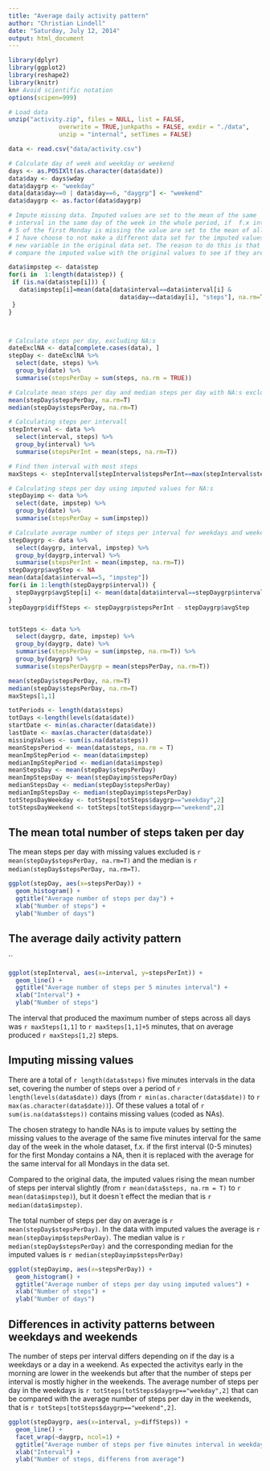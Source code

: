 ```yaml
---
title: "Average daily activity pattern"
author: "Christian Lindell"
date: "Saturday, July 12, 2014"
output: html_document
---
```


```r
library(dplyr)
library(ggplot2)
library(reshape2)
library(knitr)
kn# Avoid scientific notation
options(scipen=999)

# Load data
unzip("activity.zip", files = NULL, list = FALSE, 
              overwrite = TRUE,junkpaths = FALSE, exdir = "./data", 
              unzip = "internal", setTimes = FALSE)

data <- read.csv("data/activity.csv")

# Calculate day of week and weekday or weekend
days <- as.POSIXlt(as.character(data$date))
data$day <- days$wday
data$daygrp <- "weekday"
data[data$day==0 | data$day==6, "daygrp"] <- "weekend"
data$daygrp <- as.factor(data$daygrp)

# Impute missing data. Imputed values are set to the mean of the same
# interval in the same day of the week in the whole period, if  f.x interval
# 5 of the first Monday is missing the value are set to the mean of all interval 5 for all Mondays.
# I have choose to not make a different data set for the imputed values but instead just create a 
# new variable in the original data set. The reason to do this is that it makes it easier to 
# compare the imputed value with the original values to see if they are reasonable.

data$impstep <- data$step
for(i in  1:length(data$step)) {
 if (is.na(data$step[i])) {
   data$impstep[i]=mean(data[data$interval==data$interval[i] & 
                               data$day==data$day[i], "steps"], na.rm=T)
 }
}



# Calculate steps per day, excluding NA:s
dateExclNA <- data[complete.cases(data), ]
stepDay <- dateExclNA %>%
  select(date, steps) %>%
  group_by(date) %>%
  summarise(stepsPerDay = sum(steps, na.rm = TRUE))

# Calculate mean steps per day and median steps per day with NA:s excluded
mean(stepDay$stepsPerDay, na.rm=T)
median(stepDay$stepsPerDay, na.rm=T)

# Calculating steps per intervall
stepInterval <- data %>%
  select(interval, steps) %>%
  group_by(interval) %>%
  summarise(stepsPerInt = mean(steps, na.rm=T))

# Find then interval with most steps
maxSteps <- stepInterval[stepInterval$stepsPerInt==max(stepInterval$stepsPerInt), ]

# Calculating steps per day using imputed values for NA:s
stepDayimp <- data %>%
  select(date, impstep) %>%
  group_by(date) %>%
  summarise(stepsPerDay = sum(impstep))

# Calculate average number of steps per interval for weekdays and weekends
stepDaygrp <- data %>%
  select(daygrp, interval, impstep) %>%
  group_by(daygrp,interval) %>%
  summarise(stepsPerInt = mean(impstep, na.rm=T))
stepDaygrp$avgStep <- NA
mean(data[data$interval==5, "impstep"])
for(i in 1:length(stepDaygrp$interval)) {
  stepDaygrp$avgStep[i] <- mean(data[data$interval==stepDaygrp$interval[i], "impstep"])
}
stepDaygrp$diffSteps <- stepDaygrp$stepsPerInt - stepDaygrp$avgStep


totSteps <- data %>%
  select(daygrp, date, impstep) %>%
  group_by(daygrp, date) %>%
  summarise(stepsPerDay = sum(impstep, na.rm=T)) %>%
  group_by(daygrp) %>%
  summarise(stepsPerDaygrp = mean(stepsPerDay, na.rm=T))

mean(stepDay$stepsPerDay, na.rm=T)
median(stepDay$stepsPerDay, na.rm=T)
maxSteps[1,1]

totPeriods <- length(data$steps)
totDays <-length(levels(data$date))
startDate <- min(as.character(data$date))
lastDate <- max(as.character(data$date))
missingValues <- sum(is.na(data$steps))
meanStepsPeriod <- mean(data$steps, na.rm = T)
meanImpStepPeriod <- mean(data$impstep)
medianImpStepPeriod <- median(data$impstep)
meanStepsDay <- mean(stepDay$stepsPerDay)
meanImpStepsDay <- mean(stepDayimp$stepsPerDay)
medianStepsDay <- median(stepDay$stepsPerDay)
medianImpStepsDay <- median(stepDayimp$stepsPerDay)
totStepsDayWeekday <- totSteps[totSteps$daygrp=="weekday",2]
totStepsDayWeekend <- totSteps[totSteps$daygrp=="weekend",2]

````



## The mean total number of steps taken per day


The mean steps per day with missing values excluded is `r mean(stepDay$stepsPerDay, na.rm=T)` and the median is `r median(stepDay$stepsPerDay, na.rm=T)`.

  


```r
ggplot(stepDay, aes(x=stepsPerDay)) + 
  geom_histogram() +
  ggtitle("Average number of steps per day") +
  xlab("Number of steps") +
  ylab("Number of days")

```

## The average daily activity pattern

``

```r
ggplot(stepInterval, aes(x=interval, y=stepsPerInt)) + 
  geom_line() +
  ggtitle("Average number of steps per 5 minutes interval") +
  xlab("Interval") +
  ylab("Number of steps")

```



The interval that produced the maximum number of steps across all days was `r maxSteps[1,1]` to `r maxSteps[1,1]+5` minutes, that on average produced `r maxSteps[1,2]` steps.


## Imputing missing values


There are a total of `r length(data$steps)` five minutes intervals in the data set,  covering the number of steps over a period of `r length(levels(data$date))` days (from `r min(as.character(data$date))` to `r max(as.character(data$date))`). Of these values a total of `r sum(is.na(data$steps))` contains missing values (coded as NAs). 

The chosen strategy to handle NAs is to impute values by setting the missing values to the average of the same five minutes interval for the same day of the week in the whole dataset, f.x. if the  first interval (0-5 minutes) for the first Monday contains a NA, then it is replaced with the average for the same interval for all Mondays in the data set.

Compared to the original data, the imputed values rising the mean number of steps per interval slightly (from `r mean(data$steps, na.rm = T)` to `r mean(data$impstep)`), but it doesn´t effect the median that is `r median(data$impstep)`. 

The total number of steps per day on average is `r mean(stepDay$stepsPerDay)`. In the data with imputed values the average is `r mean(stepDayimp$stepsPerDay)`. The median value is `r median(stepDay$stepsPerDay)` and the corresponding median for the imputed values  is `r median(stepDayimp$stepsPerDay)`




```r
ggplot(stepDayimp, aes(x=stepsPerDay)) + 
  geom_histogram() +
  ggtitle("Average number of steps per day using imputed values") +
  xlab("Number of steps") +
  ylab("Number of days")

```


## Differences in activity patterns between weekdays and weekends


The number of steps per interval differs depending on if the day is a weekdays or a day in a weekend. As expected the activitys early in the morning are lower in the weekends but after that the number of steps per interval is mostly higher in the weekends. The average number of steps per day in the weekdays is `r totSteps[totSteps$daygrp=="weekday",2]` that can be compared with the average number of steps per day in the weekends, that is `r totSteps[totSteps$daygrp=="weekend",2]`.



```r
ggplot(stepDaygrp, aes(x=interval, y=diffSteps)) + 
  geom_line() +
  facet_wrap(~daygrp, ncol=1) +
  ggtitle("Average number of steps per five minutes interval in weekdays and weekends, \ndifference from the average number of steps for each interval for all days") +
  xlab("Interval") +
  ylab("Number of steps, differens from average")

```

